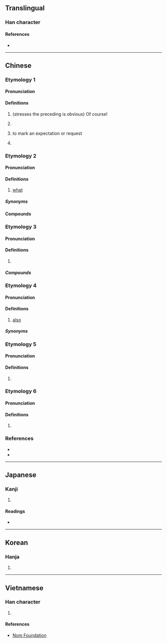 {{character info/new}}
==Translingual==

===Han character===
{{Han char|rn=30|rad=口|as=11|sn=14|four=60094|canj=RIDD,RIJC|ids=⿰口麻}}

====References====
* {{Han ref|kx=0206.201|dkj=04230|dj=0429.190|hdz=10678.070|uh=561B|ud=22043|bh=B9C0|bd=47552}}

----

==Chinese==
{{attention|hak|read as "mà"?}}

===Etymology 1===
{{zh-forms}}

====Pronunciation====
{{zh-pron
|m=ma
|c=maa3
|mn=ml:--ma/tw:--mah
|cat=part
}}

====Definitions====
{{zh-hanzi}}

# (stresses the preceding is obvious) Of course!
#: {{zh-x|這樣 才 對 嘛！|That's how it should be!}}
# {{n-g|signals a pause in a sentence, similar to the function of a comma}}
#: {{zh-x|你 嘛，不必 去。|You, don't need to go.}}
# to mark an expectation or request
#:{{zh-x|別 著[着]{zhāo}急 嘛。|Don't worry.}}
# {{rfdef|zh}}
#:{{zh-x|什麼 嘛，我 還 以為 地震 了。|What, I thought there was an earthquake.}}

===Etymology 2===
{{zh-forms}}

====Pronunciation====
{{zh-pron
|m=má,er=y
|cat=pron
}}

====Definitions====
{{zh-hanzi}}

# {{lb|zh|dialectal}} [[what]]

=====Synonyms=====
{{zh-dial|什麼}}

====Compounds====
{{zh-der|幹嘛|嘛兒}}

===Etymology 3===
{{zh-forms}}

====Pronunciation====
{{zh-pron
|m=ma
|c=maa4
|cat=
}}

====Definitions====
{{zh-hanzi}}

# {{zh-only|喇嘛}}

=====Compounds=====
{{zh-der|喇嘛|喇嘛教|班禪喇嘛|燒喇嘛|達賴喇嘛}}

===Etymology 4===
{{zh-forms|alt=嗎}}

====Pronunciation====
{{zh-pron
|mn=xm,zz,tw:mā/qz,jj,ph:mǎ
|cat=adv
}}

====Definitions====
{{zh-hanzi}}

# {{lb|zh|Min Nan}} [[also]]

=====Synonyms=====
{{zh-dial|也}}

===Etymology 5===
{{zh-forms}}

====Pronunciation====
{{zh-pron
|m=má
|cat=
}}

====Definitions====
{{zh-hanzi}}

# {{zh-only|唵嘛呢叭咪吽}}

===Etymology 6===
{{zh-forms|alt=嗎}}

====Pronunciation====
{{zh-pron
|mn=xm,qz,tw:mà
|cat=
}}

====Definitions====
{{zh-hanzi}}

# {{zh-only|嘛嘛吼}}

===References===
* {{R:yue:mfccd}}
* {{thcwd|10417}}

{{zh-cat|Beginning}}

----

==Japanese==

===Kanji===
{{ja-kanji|grade=|rs=口11}}

# {{defn|lang=ja|sort=口11}}

====Readings====
* {{ja-readings|goon=め|kanon=ば|kanyoon=ま|kun=}}

----

==Korean==

===Hanja===
{{ko-hanja|hangeul=마|rv=ma|mr=ma|y=ma}}

# {{defn|lang=ko|sort=口11}}

----

==Vietnamese==

===Han character===
{{vi-hantu|[[ma]]|rs=口11}}

# {{defn|lang=vi|sort=口11}}

====References====
* [http://nomfoundation.org/common/nom_details.php?codepoint=561b Nom Foundation]